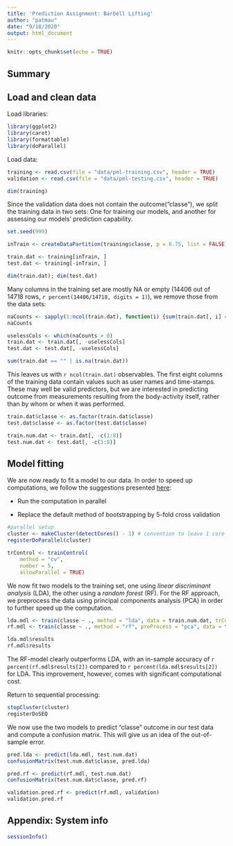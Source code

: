 ```yaml
---
title: 'Prediction Assignment: Barbell Lifting'
author: "patmau"
date: "9/18/2020"
output: html_document
---
```


```r
knitr::opts_chunk$set(echo = TRUE)
```

## Summary

## Load and clean data

Load libraries:
```r
library(ggplot2)
library(caret)
library(formattable)
library(doParallel)
```

Load data:
```r
training <- read.csv(file = "data/pml-training.csv", header = TRUE)
validation <- read.csv(file = "data/pml-testing.csv", header = TRUE)

dim(training)
```

Since the validation data does not contain the outcome("classe"), we split the training data in two sets: One for training our models, and another for assessing our models' prediction capability.
```r
set.seed(999)

inTrain <- createDataPartition(training$classe, p = 0.75, list = FALSE)

train.dat <- training[inTrain, ]
test.dat <- training[-inTrain, ]

dim(train.dat); dim(test.dat)

```

Many columns in the training set are mostly NA or empty (14406 out of 14718 rows, `r percent(14406/14718, digits = 1)`), we remove those from the data sets:
```r
naCounts <- sapply(1:ncol(train.dat), function(i) {sum(train.dat[, i] == "" | is.na(train.dat[, i]))})
naCounts

uselessCols <- which(naCounts > 0)
train.dat <- train.dat[, -uselessCols]
test.dat <- test.dat[, -uselessCols]

sum(train.dat == "" | is.na(train.dat))

```

This leaves us with `r ncol(train.dat)` observables. The first eight columns of the training data contain values such as user names and time-stamps. These may well be valid predictors, but we are interested in predicting outcome from measurements resulting from the body-activity itself, rather than by whom or when it was performed.

```r

train.dat$classe <- as.factor(train.dat$classe)
test.dat$classe <- as.factor(test.dat$classe)

train.num.dat <- train.dat[, -c(1:8)]
test.num.dat <- test.dat[, -c(1:8)]
```

## Model fitting

We are now ready to fit a model to our data.
In order to speed up computations, we follow the suggestions presented [here](https://github.com/lgreski/datasciencectacontent/blob/master/markdown/pml-randomForestPerformance.md):

- Run the computation in parallel

- Replace the default method of bootstrapping by 5-fold cross validation

```r
#parallel setup
cluster <- makeCluster(detectCores() - 1) # convention to leave 1 core for OS
registerDoParallel(cluster)

trControl <- trainControl(
    method = "cv",
    number = 5,
    allowParallel = TRUE)
```

We now fit two models to the training set, one using *linear discriminant analysis* (LDA), the other using a *random forest* (RF). For the RF approach, we preprocess the data using principal components analysis (PCA) in order to further speed up the computation.
```r
lda.mdl <- train(classe ~ ., method = "lda", data = train.num.dat, trControl = trControl)
rf.mdl <- train(classe ~ ., method = "rf", preProcess = "pca", data = train.num.dat, trControl = trControl)

lda.mdl$results
rf.mdl$results
```

The RF-model clearly outperforms LDA, with an in-sample accuracy of `r percent(rf.mdl$results[2])` compared to `r percent(lda.mdl$results[2])` for LDA. This improvement, however, comes with significant computational cost.

Return to sequential processing:
```r
stopCluster(cluster)
registerDoSEQ
```

We now use the two models to predict "classe" outcome in our test data and compute a confusion matrix. This will give us an idea of the out-of-sample error.
```r

pred.lda <- predict(lda.mdl, test.num.dat)
confusionMatrix(test.num.dat$classe, pred.lda)

pred.rf <- predict(rf.mdl, test.num.dat)
confusionMatrix(test.num.dat$classe, pred.rf)
```



```r
validation.pred.rf <- predict(rf.mdl, validation)
validation.pred.rf
```

## Appendix: System info

```r
sessionInfo()
```
